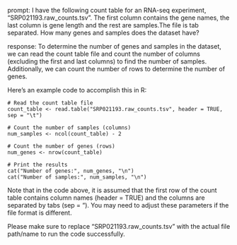 prompt:
I have the following count table for an RNA-seq experiment, "SRP021193.raw_counts.tsv". The first column contains the gene names, the last column is gene length and the rest are samples.The file is tab separated. How many genes and samples does the dataset have?

response:
To determine the number of genes and samples in the dataset, we can read the count table file and count the number of columns (excluding the first and last columns) to find the number of samples. Additionally, we can count the number of rows to determine the number of genes.

Here's an example code to accomplish this in R:

```
# Read the count table file
count_table <- read.table("SRP021193.raw_counts.tsv", header = TRUE, sep = "\t")

# Count the number of samples (columns)
num_samples <- ncol(count_table) - 2

# Count the number of genes (rows)
num_genes <- nrow(count_table)

# Print the results
cat("Number of genes:", num_genes, "\n")
cat("Number of samples:", num_samples, "\n")
```

Note that in the code above, it is assumed that the first row of the count table contains column names (header = TRUE) and the columns are separated by tabs (sep = "\t"). You may need to adjust these parameters if the file format is different.

Please make sure to replace "SRP021193.raw_counts.tsv" with the actual file path/name to run the code successfully.
